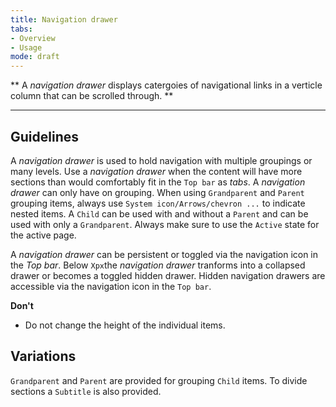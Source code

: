 ```yaml
---
title: Navigation drawer
tabs: 
- Overview
- Usage
mode: draft
---
```



** A *navigation drawer* displays catergoies of navigational links in a verticle column that can be scrolled through. **
<!--One to two sentences as an introduction to the component-->

***

## Guidelines
<!--List how to use it, sizes, widths, grid interactions, color allowances -->

A *navigation drawer* is used to hold navigation with multiple groupings or many levels. Use a *navigation drawer* when the content will have more sections than would comfortably fit in the `Top bar` as *tabs*. A *navigation drawer* can only have on grouping. When using `Grandparent` and `Parent` grouping items, always use `System icon/Arrows/chevron ...` to indicate nested items. A `Child` can be used with and without a `Parent` and can be used with only a `Grandparent`. Always make sure to use the `Active` state for the active page. 

A *navigation drawer* can be persistent or toggled via the navigation icon in the *Top bar*. Below `Xpx`the *navigation drawer* tranforms into a collapsed drawer or becomes a toggled hidden drawer. Hidden navigation drawers are accessible via the navigation icon in the `Top bar`.  


**Don't** 
<!--Bullet point list if needed -->
* Do not change the height of the individual items. 


## Variations 
<!--One ### heading per frame in Figma, explaning each componnet in that frame. One 'content' section per variation if needed -->


<Embed url="https://www.figma.com/file/0bGXR2sCwMVSDNyyzu5BXrO5/Desktop-UI?node-id=1%3A14" />

`Grandparent` and `Parent` are provided for grouping `Child` items. To divide sections a `Subtitle` is also provided. 
